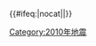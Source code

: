 {{歷年地震
  |name = 2010年地震
  |year = 2010
  |col1 =
* 1月{{0}}3日：{{le|2010年所罗门群岛地震|2010 Solomon Islands earthquake|所罗门群岛}}（M7.1）
* 1月{{0}}9日：[[2010年尤里卡地震|美国尤里卡]]（M6.5）
* 1月12日：[[2010年海地地震|海地]]'''†''' '''‡'''（M7.0）
* 2月27日：[[2010年沖繩地震|琉球群岛]]（M7.0）
* 2月27日：[[2010年智利大地震|智利]]'''†'''（M8.8）
* 2月27日：{{le|2010年薩爾塔省地震|2010 Salta earthquake|阿根廷薩爾塔省}}（M6.3）
* 3月{{0}}4日：[[2010年甲仙地震|台湾高雄]]（M6.4）
* 3月{{0}}8日：{{le|2010年埃拉泽省地震|2010 Elazığ earthquake|土耳其埃拉泽省}}'''†'''（M6.1）
  |col2 =
* 3月11日：[[2010年智利披市勒畝地震|智利披市勒畝]]（M6.9）
* 3月14日：[[2010年福島地震|日本福島]]（M6.7）
* 4月{{0}}4日：[[2010年下加利福尼亚州地震|墨西哥下加利福尼亚]]（M7.2）
* 4月{{0}}6日：[[2010年4月苏门答腊地震|印尼苏门答腊]]（M7.7）
* 4月13日：[[2010年玉树地震|青海玉树]]'''†'''（M6.9）
* 5月{{0}}9日：{{le|2010年5月北蘇門答臘地震|May 2010 Northern Sumatra earthquake|印尼苏门答腊}}'''†'''（M7.2）
* 6月16日：{{le|2010年巴布亞省地震|2010 Papua earthquake|印尼巴布亞省}}'''†'''（M7.0）
* 6月30日：{{le|2010年瓦哈卡州地震|2010 Oaxaca earthquake|墨西哥瓦哈卡州}}'''†'''（M6.2）
* 7月18日：[[2010年新不列颠地震|巴新新不列颠]]（M7.3）
  |col3 =
* {{0}}7月23日：{{le|2010年民答那峨島地震|2010 Mindanao earthquakes|菲律賓民答那峨島}}'''†'''（M7.6）
* {{0}}9月{{0}}4日：[[2010年坎特伯雷地震|紐西蘭坎特伯雷]]（M7.1）
* 10月25日：[[2010年10月苏门答腊地震|印尼苏门答腊]]'''†'''（M7.7）
* 11月{{0}}3日：[[2010年塞爾維亞地震|塞爾維亞克拉列沃]]（M5.3）
* 12月20日：{{le|2010年荷塞納巴德地震|2010 Hosseinabad earthquake|伊朗荷塞納巴德}}'''†'''（M6.6）
* 12月21日：[[2010年父島地震|日本父島]]（M7.4）
}}<includeonly>{{#ifeq:{{{1}}}|nocat||[[Category:2010年地震]]}}</includeonly><noinclude>{{Documentation}}</noinclude>